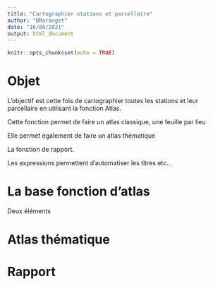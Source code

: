 ---
title: "Cartographier stations et parcellaire"
author: "BMaranget"
date: "16/08/2021"
output: html_document
---

```{r setup, include=FALSE}
knitr::opts_chunk$set(echo = TRUE)
```

# Objet

L'objectif est cette fois de cartographier toutes les stations et leur parcellaire
en utilisant la fonction Atlas.

Cette fonction permet de faire un atlas classique, une feuille par lieu

Elle permet également de faire un atlas thématique

La fonction de rapport.

Les expressions permettent d'automatiser les titres etc...

# La base fonction d'atlas

Deux éléments

# Atlas thématique

# Rapport
